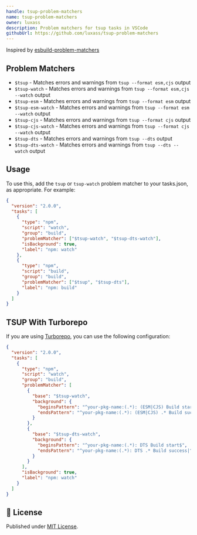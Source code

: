 ```yaml
---
handle: tsup-problem-matchers
name: tsup-problem-matchers
owner: luxass
description: Problem matchers for tsup tasks in VSCode
githubUrl: https://github.com/luxass/tsup-problem-matchers
---
```


Inspired by [esbuild-problem-matchers](https://github.com/connor4312/esbuild-problem-matchers)

## Problem Matchers

* `$tsup` - Matches errors and warnings from `tsup --format esm,cjs` output
* `$tsup-watch` - Matches errors and warnings from `tsup --format esm,cjs --watch` output
* `$tsup-esm` - Matches errors and warnings from `tsup --format esm` output
* `$tsup-esm-watch` - Matches errors and warnings from `tsup --format esm --watch` output
* `$tsup-cjs` - Matches errors and warnings from `tsup --format cjs` output
* `$tsup-cjs-watch` - Matches errors and warnings from `tsup --format cjs --watch` output
* `$tsup-dts` - Matches errors and warnings from `tsup --dts` output
* `$tsup-dts-watch` - Matches errors and warnings from `tsup --dts --watch` output

## Usage

To use this, add the `tsup` or `tsup-watch` problem matcher to your tasks.json, as appropriate. For example:

```json
{
  "version": "2.0.0",
  "tasks": [
    {
      "type": "npm",
      "script": "watch",
      "group": "build",
      "problemMatcher": ["$tsup-watch", "$tsup-dts-watch"],
      "isBackground": true,
      "label": "npm: watch"
    },
    {
      "type": "npm",
      "script": "build",
      "group": "build",
      "problemMatcher": ["$tsup", "$tsup-dts"],
      "label": "npm: build"
    }
  ]
}
```

## TSUP With Turborepo

If you are using [Turborepo](https://turbo.build/repo), you can use the following configuration:

```json
{
  "version": "2.0.0",
  "tasks": [
    {
      "type": "npm",
      "script": "watch",
      "group": "build",
      "problemMatcher": [
        {
          "base": "$tsup-watch",
          "background": {
            "beginsPattern": "^your-pkg-name:(.*): (ESM|CJS) Build start$",
            "endsPattern": "^your-pkg-name:(.*): (ESM|CJS) .* Build success|^your-pkg-name:(.*): (ESM|CJS) Build failed"
          }
        },
        {
          "base": "$tsup-dts-watch",
          "background": {
            "beginsPattern": "^your-pkg-name:(.*): DTS Build start$",
            "endsPattern": "^your-pkg-name:(.*): DTS .* Build success|^your-pkg-name:(.*): DTS Build failed"
          }
        }
      ],
      "isBackground": true,
      "label": "npm: watch"
    }
  ]
}
```

## 📄 License

Published under [MIT License](https://github.com/luxass/tsup-problem-matchers/blob/main/LICENSE).
